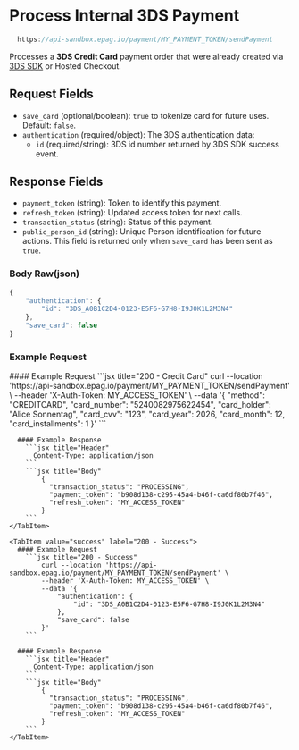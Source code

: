
# Process Internal 3DS Payment

```jsx
  https://api-sandbox.epag.io/payment/MY_PAYMENT_TOKEN/sendPayment
```

Processes a **3DS Credit Card** payment order that were already created via [3DS SDK](/docs/3ds-sdk) or Hosted Checkout.

## Request Fields

- `save_card` (optional/boolean): `true` to tokenize card for future uses. Default: `false`.
- `authentication` (required/object): The 3DS authentication data:
  - `id` (required/string): 3DS id number returned by 3DS SDK success event.

## Response Fields

- `payment_token` (string): Token to identify this payment.
- `refresh_token` (string): Updated access token for next calls.
- `transaction_status` (string): Status of this payment.
- `public_person_id` (string): Unique Person identification for future actions. This field is returned only when `save_card` has been sent as `true`.

### Body Raw(json)

```jsx title="json"
{
    "authentication": {
        "id": "3DS_A0B1C2D4-0123-E5F6-G7H8-I9J0K1L2M3N4"
    },
    "save_card": false
}
```

### Example Request

<Tabs>

  <TabItem value="credit-card" label="200 - Credit Card">
      #### Example Request
        ```jsx title="200 - Credit Card"
            curl --location 'https://api-sandbox.epag.io/payment/MY_PAYMENT_TOKEN/sendPayment' \
            --header 'X-Auth-Token: MY_ACCESS_TOKEN' \
            --data '{
                "method": "CREDITCARD",
                "card_number": "5240082975622454",
                "card_holder": "Alice Sonnentag",
                "card_cvv": "123",
                "card_year": 2026,
                "card_month": 12,
                "card_installments": 1
            }'
        ```

      #### Example Response
        ```jsx title="Header"
          Content-Type: application/json
        ```  
        ```jsx title="Body"
            {
              "transaction_status": "PROCESSING",
              "payment_token": "b908d138-c295-45a4-b46f-ca6df80b7f46",
              "refresh_token": "MY_ACCESS_TOKEN"
            }
        ```
    </TabItem>

    <TabItem value="success" label="200 - Success">
      #### Example Request
        ```jsx title="200 - Success"
            curl --location 'https://api-sandbox.epag.io/payment/MY_PAYMENT_TOKEN/sendPayment' \
            --header 'X-Auth-Token: MY_ACCESS_TOKEN' \
            --data '{
                "authentication": {
                    "id": "3DS_A0B1C2D4-0123-E5F6-G7H8-I9J0K1L2M3N4"
                },
                "save_card": false
            }'
        ```

      #### Example Response
        ```jsx title="Header"
          Content-Type: application/json
        ```  
        ```jsx title="Body"
            {
              "transaction_status": "PROCESSING",
              "payment_token": "b908d138-c295-45a4-b46f-ca6df80b7f46",
              "refresh_token": "MY_ACCESS_TOKEN"
            }
        ```
    </TabItem>
    
</Tabs>